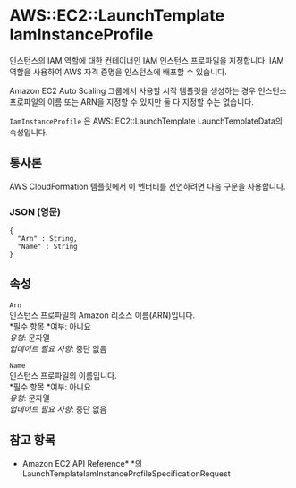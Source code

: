 # AWS::EC2::LaunchTemplate IamInstanceProfile

인스턴스의 IAM 역할에 대한 컨테이너인 IAM 인스턴스 프로파일을 지정합니다. IAM 역할을 사용하여 AWS 자격 증명을 인스턴스에 배포할 수 있습니다.

Amazon EC2 Auto Scaling 그룹에서 사용할 시작 템플릿을 생성하는 경우 인스턴스 프로파일의 이름 또는 ARN을 지정할 수 있지만 둘 다 지정할 수는 없습니다.

`IamInstanceProfile` 은 AWS::EC2::LaunchTemplate LaunchTemplateData의 속성입니다.

## 통사론

AWS CloudFormation 템플릿에서 이 엔터티를 선언하려면 다음 구문을 사용합니다.

### JSON (영문)

```
{
  "Arn" : String,
  "Name" : String
}
```

## 속성

`Arn`  
인스턴스 프로파일의 Amazon 리소스 이름(ARN)입니다.  
*필수 항목 *여부: 아니요  
_유형_: 문자열  
_업데이트 필요 사항_: 중단 없음

`Name`  
인스턴스 프로파일의 이름입니다.  
*필수 항목 *여부: 아니요  
_유형_: 문자열  
_업데이트 필요 사항_: 중단 없음

## 참고 항목

- Amazon EC2 API Reference\* \*의 LaunchTemplateIamInstanceProfileSpecificationRequest
